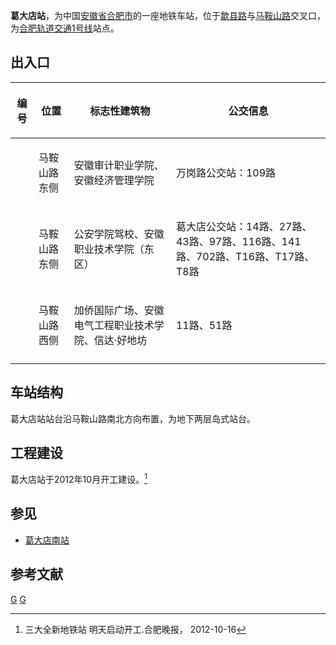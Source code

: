{{refimprove|time=2013-10-04T03:15:25+00:00}}
{{Infobox station
| name = 葛大店站
| eng_name = Gedadian
| former = 
| symbol_right = {{Rail-interchange|hefei|metro}}
| linecolour = 
| image = 
| alt = 
| caption = 
| other_name = 
| address = {{CHN}}[[安徽省|安徽省]][[合肥市|合肥市]][[包河区|包河区]]马鞍山路与南二环路交口
| borough = <!--[[安徽省|安徽省]][[合肥市|合肥市]][[包河区|包河区]]-->
| country = <!--{{CHN}}-->
| coordinates = {{coord|31.81858|N|117.29699|E|display=inline,title}}
| operator = [[合肥城市轨道交通有限公司|合肥城市轨道交通有限公司]]
| line = 1号线
| distance = 
| platform = 1[[岛式站台|岛式站台]]
| interchange = [[File:Hefei-bus-logo.png|20px]] [[合肥公交|合肥公交]]东马路口站
| structure = 地下车站
| hall = 地下站厅
| levels = 2
| exit = 3
| disabled = 
| code = 
| opened = 2016年12月26日
| closed =
| status = 使用中
| passengers = 
| pass_year = 
| services = 
{{Adjacent stations|system=HFM|line1=1|left1=秋浦河路|right1=望湖城}}
}}
'''葛大店站'''，为中国[[安徽省|安徽省]][[合肥市|合肥市]]的一座地铁车站，位于[[歙县路|歙县路]]与[[马鞍山路|马鞍山路]]交叉口，为[[合肥轨道交通1号线|合肥轨道交通1号线]]站点。

== 出入口 ==
{| class="wikitable"
! 编号 !! 位置 !! 标志性建筑物
!公交信息
|-
| {{港鐵出口|A}} || 马鞍山路东侧 || 安徽审计职业学院、安徽经济管理学院
|万岗路公交站：109路
|-
| {{港鐵出口|B}} || 马鞍山路东侧 || 公安学院驾校、安徽职业技术学院（东区）
|葛大店公交站：14路、27路、43路、97路、116路、141路、702路、T16路、T17路、T8路
|-
| {{港鐵出口|D}} || 马鞍山路西侧 || 加侨国际广场、安徽电气工程职业技术学院、信达·好地坊
|11路、51路
|-
|}


== 车站结构 ==
葛大店站站台沿马鞍山路南北方向布置，为地下两层岛式站台。

== 工程建设 ==
葛大店站于2012年10月开工建设。<ref>三大全新地铁站 明天启动开工.合肥晚报， 2012-10-16</ref>

== 参见 ==
*[[葛大店南站|葛大店南站]]

==参考文献==
{{reflist}}

{{合肥地铁车站}}
{{合肥轨道交通1号线车站}}
[[Category:合肥轨道交通1号线车站|G]]
[[Category:2016年启用的铁路车站|G]]